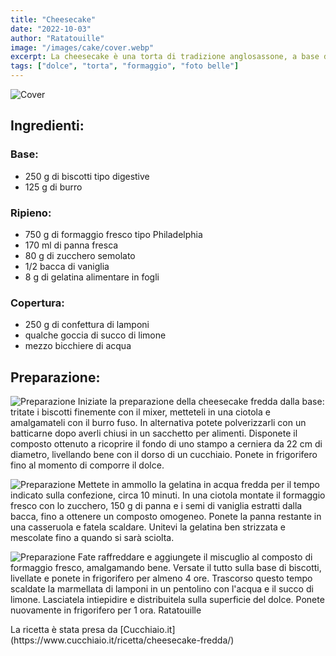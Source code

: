 ```yaml
---
title: "Cheesecake"
date: "2022-10-03"
author: "Ratatouille"
image: "/images/cake/cover.webp"
excerpt: La cheesecake è una torta di tradizione anglosassone, a base di formaggio fresco. Da preparazione casalinga per eccellenza si è nel tempo rinnovata e arricchita diventando un dessert iconico della cucina contemporanea.
tags: ["dolce", "torta", "formaggio", "foto belle"]
---
```


![Cover](/images/cake/cover.webp)

## Ingredienti: 
### Base:
 - 250 g di biscotti tipo digestive
 - 125 g di burro
### Ripieno:
 - 750 g di formaggio fresco tipo Philadelphia
 - 170 ml di panna fresca
 - 80 g di zucchero semolato
 - 1/2 bacca di vaniglia
 - 8 g di gelatina alimentare in fogli
### Copertura:
 - 250 g di confettura di lamponi
 - qualche goccia di succo di limone
 - mezzo bicchiere di acqua

## Preparazione:
![Preparazione](/images/cake/foto1.avif)
Iniziate la preparazione della cheesecake fredda dalla base: tritate i biscotti finemente con il mixer, metteteli in una ciotola e amalgamateli con il burro fuso. In alternativa potete polverizzarli con un batticarne dopo averli chiusi in un sacchetto per alimenti. Disponete il composto ottenuto a ricoprire il fondo di uno stampo a cerniera da 22 cm di diametro, livellando bene con il dorso di un cucchiaio. Ponete in frigorifero fino al momento di comporre il dolce.

![Preparazione](https://www.cucchiaio.it/content/cucchiaio/it/ricette/2019/08/cheesecake-fredda/jcr:content/procedure-par/recipe_procedures_349276966/image2.img3.jpg/1565683928328.jpg)
Mettete in ammollo la gelatina in acqua fredda per il tempo indicato sulla confezione, circa 10 minuti. In una ciotola montate il formaggio fresco con lo zucchero, 150 g di panna e i semi di vaniglia estratti dalla bacca, fino a ottenere un composto omogeneo. Ponete la panna restante in una casseruola e fatela scaldare. Unitevi la gelatina ben strizzata e mescolate fino a quando si sarà sciolta.

![Preparazione](https://www.cucchiaio.it/content/cucchiaio/it/ricette/2019/08/cheesecake-fredda/jcr:content/procedure-par/recipe_procedures_1747190911/image2.img3.jpg/1626699953647.jpg)
Fate raffreddare e aggiungete il miscuglio al composto di formaggio fresco, amalgamando bene. Versate il tutto sulla base di biscotti, livellate e ponete in frigorifero per almeno 4 ore. Trascorso questo tempo scaldate la marmellata di lamponi in un pentolino con l'acqua e il succo di limone. Lasciatela intiepidire e distribuitela sulla superficie del dolce. Ponete nuovamente in frigorifero per 1 ora. 
<Signature>
    Ratatouille
</Signature>


<Bibliography>
    La ricetta è stata presa da [Cucchiaio.it](https://www.cucchiaio.it/ricetta/cheesecake-fredda/)
</Bibliography>